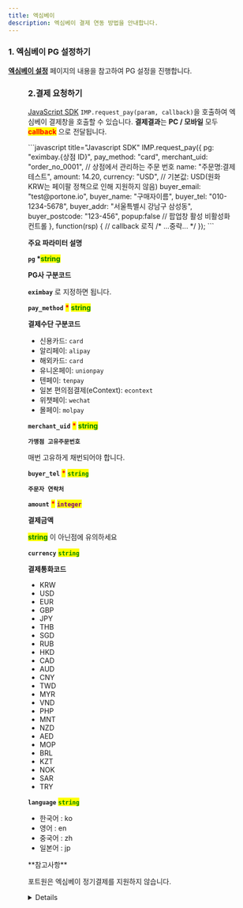 ```yaml
---
title: 엑심베이
description: 엑심베이 결제 연동 방법을 안내합니다.
---
```



### 1. 엑심베이 PG 설정하기

[**엑심베이 설정**](../../ready/2-pg/payment-gateway/exim) 페이지의 내용을 참고하여 PG 설정을 진행합니다.

<Figure src="/gitbook-assets/ko/screenshot 2022-06-03 3.34.40.png" />

### 2.결제 요청하기

[JavaScript SDK](../../sdk/javascript-sdk-old/readme) `IMP.request_pay(param, callback)`을 호출하여 엑심베이 결제창을 호출할 수 있습니다.
**결제결과**는 **PC / 모바일** 모두 <mark style="color:red;">**callback**</mark> 으로 전달됩니다.

<Tabs>
<Tab title="인증결제창 요청">
```javascript title="Javascript SDK"
IMP.request_pay({
  pg: "eximbay.{상점 ID}",
  pay_method: "card",
  merchant_uid: "order_no_0001", // 상점에서 관리하는 주문 번호
  name: "주문명:결제테스트",
  amount: 14.20,
  currency: "USD", // 기본값: USD(원화 KRW는 페이팔 정책으로 인해 지원하지 않음)
  buyer_email: "test@portone.io",
  buyer_name: "구매자이름",
  buyer_tel: "010-1234-5678",
  buyer_addr: "서울특별시 강남구 삼성동",
  buyer_postcode: "123-456",
  popup:false // 팝업창 활성 비활성화 컨트롤 
}, function(rsp) { // callback 로직
  /* ...중략... */
});
```

**주요 파라미터 설명**

**`pg` \***<mark style="color:green;">**string**</mark>

**PG사 구분코드**

**`eximbay`** 로 지정하면 됩니다.

**`pay_method`** <mark style="color:red;">**\***</mark> <mark style="color:green;">**string**</mark>

**결제수단 구분코드**

- 신용카드: `card`
- 알리페이: `alipay`
- 해외카드: `card`
- 유니온페이: `unionpay`
- 텐페이: `tenpay`
- 일본 편의점결제(eContext): `econtext`
- 위챗페이: `wechat`
- 몰페이: `molpay`

**`merchant_uid`** <mark style="color:red;">**\***</mark> <mark style="color:green;">**string**</mark>

**`가맹점 고유주문번호`**

매번 고유하게 채번되어야 합니다.

**`buyer_tel`** <mark style="color:red;">**\***</mark> <mark style="color:green;">**`string`**</mark>

**`주문자 연락처`**

**`amount`** <mark style="color:red;">**\***</mark> <mark style="color:purple;">**`integer`**</mark>

**결제금액**

<mark style="color:green;">**string**</mark> 이 아닌점에 유의하세요

**`currency`** <mark style="color:green;">**`string`**</mark>

**결제통화코드**

- KRW
- USD
- EUR
- GBP
- JPY
- THB
- SGD
- RUB
- HKD
- CAD
- AUD
- CNY
- TWD
- MYR
- VND
- PHP
- MNT
- NZD
- AED
- MOP
- BRL
- KZT
- NOK
- SAR
- TRY

**`language`** <mark style="color:green;">**`string`**</mark>

- 한국어 : ko
- 영어 : en
- 중국어 : zh
- 일본어 : jp

</Tab>
</Tabs>

<Hint style="warning">
**참고사항**

포트원은 엑심베이 정기결제를 지원하지 않습니다.

</Hint>

<Details>
<p slot="summary">편의점 결제 테스트 방법</p>

**편의점결제 동작 방식**

한국의 가상계좌와 같이 결제창 내에서는 등록을 한 다음에 고객에게 이메일 / 문자로 전달되는 화면을 편의점 카운터에서 지불하며 처리합니다.

- 포트원 내부에서는 `pay_method: "vbank"` 로 기록됨
- Econtext 등록이 완료되었다는 콜백함수 및 웹훅 전송 (`status: "ready"` 상태 / `vbank_num`은 `unknown`으로 고정)
- Econtext 로부터 입금확인이 되면 포트원에서 엑심베이로부터 응답을 받아 `status: "paid"`로 변경 후 결제완료처리에 대한 웹훅 전송

**편의점결제 테스트 진행순서**

가상계좌와 같이 실제 고객이 입금한 결과를 테스트해야 하므로 아래와 같이 입금완료됨을 임의적으로 통지받아보실 수 있습니다.

1. 엑심베이 테스트모드 ON상태에서 1번과 같이 결제창 진행
2. 콜백 응답 중 `pg_tid` 값을 별도로 메모 (포트원 관리자콘솔 PG사승인번호 컬럼에서 확인 가능)
3. [http://test.econ.ne.jp/site/tuchi_2/tuchi_menu_2.html](http://test.econ.ne.jp/site/tuchi_2/tuchi_menu_2.html)로 이동 후 계정 로그인
   (아이디 : `ectest` / 비번 : `#eg0810#`)
4. ShopID : `361301`, orderID : 2번에서 확보한 PG사승인번호 입력
5. 하단에 있는 **`登録`** 버튼 클릭
6. 다음 페이지에서 한 번 더 **`登録`** 클릭
7. 10분 후 결제상태가 `status: "paid"`로 바뀌는지 확인 (이 때 입금에 대한 웹훅 발송됨)

</Details>
